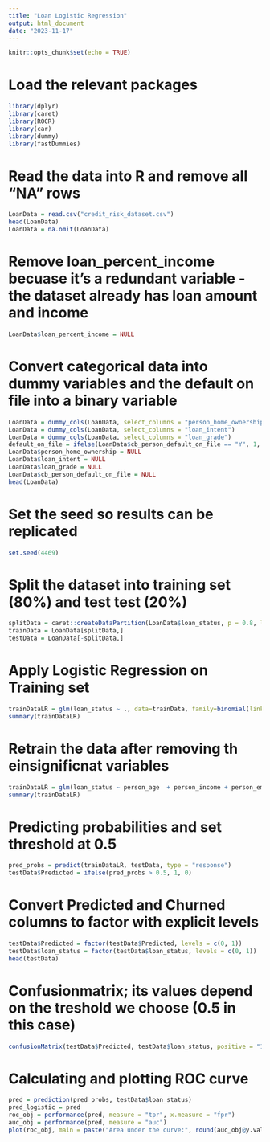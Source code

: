 ```yaml
---
title: "Loan Logistic Regression"
output: html_document
date: "2023-11-17"
---
```


```r
knitr::opts_chunk$set(echo = TRUE)
```

# Load the relevant packages
```r
library(dplyr)
library(caret)
library(ROCR)
library(car)
library(dummy)
library(fastDummies)
```

# Read the data into R and remove all "NA" rows
```r
LoanData = read.csv("credit_risk_dataset.csv")
head(LoanData)
LoanData = na.omit(LoanData)
```

# Remove loan_percent_income becuase it's a redundant variable - the dataset already has loan amount and income 
```r
LoanData$loan_percent_income = NULL
```

# Convert categorical data into dummy variables and the default on file into a binary variable 
```r
LoanData = dummy_cols(LoanData, select_columns = "person_home_ownership")
LoanData = dummy_cols(LoanData, select_columns = "loan_intent")
LoanData = dummy_cols(LoanData, select_columns = "loan_grade")
default_on_file = ifelse(LoanData$cb_person_default_on_file == "Y", 1, 0)
LoanData$person_home_ownership = NULL
LoanData$loan_intent = NULL
LoanData$loan_grade = NULL
LoanData$cb_person_default_on_file = NULL
head(LoanData)
```

# Set the seed so results can be replicated 
```r
set.seed(4469)
```

# Split the dataset into training set (80%) and test test (20%)
```r
splitData = caret::createDataPartition(LoanData$loan_status, p = 0.8, list=FALSE)
trainData = LoanData[splitData,]
testData = LoanData[-splitData,]
```

# Apply Logistic Regression on Training set
```r
trainDataLR = glm(loan_status ~ ., data=trainData, family=binomial(link="logit"))
summary(trainDataLR)
```


# Retrain the data after removing th einsignificnat variables 
```r
trainDataLR = glm(loan_status ~ person_age  + person_income + person_emp_length + loan_amnt + loan_int_rate + person_home_ownership_MORTGAGE + person_home_ownership_OWN + loan_intent_DEBTCONSOLIDATION + loan_intent_EDUCATION + loan_intent_HOMEIMPROVEMENT + loan_intent_MEDICAL + loan_intent_PERSONAL, data=trainData, family=binomial(link="logit"))
summary(trainDataLR)
```

# Predicting probabilities and set threshold at 0.5
```r
pred_probs = predict(trainDataLR, testData, type = "response")
testData$Predicted = ifelse(pred_probs > 0.5, 1, 0)
```

# Convert Predicted and Churned columns to factor with explicit levels
```r
testData$Predicted = factor(testData$Predicted, levels = c(0, 1))
testData$loan_status = factor(testData$loan_status, levels = c(0, 1))
head(testData)
```

# Confusionmatrix; its values depend on the treshold we choose (0.5 in this case)
```r
confusionMatrix(testData$Predicted, testData$loan_status, positive = "1")
```

# Calculating and plotting ROC curve
```r
pred = prediction(pred_probs, testData$loan_status)
pred_logistic = pred
roc_obj = performance(pred, measure = "tpr", x.measure = "fpr")
auc_obj = performance(pred, measure = "auc")
plot(roc_obj, main = paste("Area under the curve:", round(auc_obj@y.values[[1]], 2)))
```

